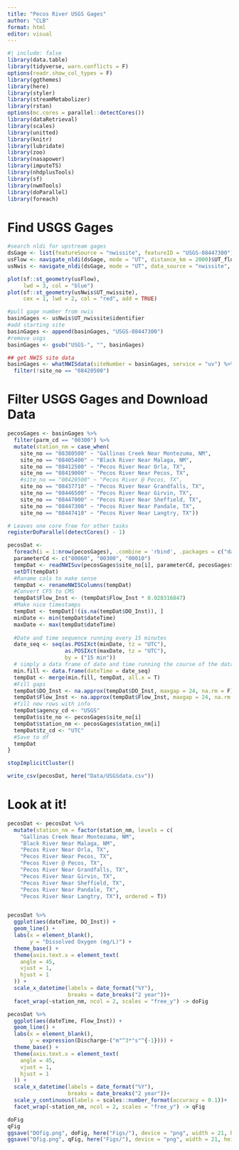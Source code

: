 ```yaml
---
title: "Pecos River USGS Gages"
author: "CLB"
format: html
editor: visual
---
```


```r
#| include: false
library(data.table)
library(tidyverse, warn.conflicts = F)
options(readr.show_col_types = F)
library(ggthemes)
library(here)
library(styler)
library(streamMetabolizer)
library(rstan)
options(mc.cores = parallel::detectCores())
library(dataRetrieval)
library(scales)
library(unitted)
library(knitr)
library(lubridate)
library(zoo)
library(nasapower)
library(imputeTS)
library(nhdplusTools)
library(sf)
library(nwmTools)
library(doParallel)
library(foreach)
```

# Find USGS Gages

```r
#search nldi for upstream gages
dsGage <- list(featureSource = "nwissite", featureID = "USGS-08447300")
usFlow <- navigate_nldi(dsGage, mode = "UT", distance_km = 2000)$UT_flowlines
usNwis <- navigate_nldi(dsGage, mode = "UT", data_source = "nwissite", distance_km = 2000)

plot(sf::st_geometry(usFlow), 
     lwd = 3, col = "blue")
plot(sf::st_geometry(usNwis$UT_nwissite), 
     cex = 1, lwd = 2, col = "red", add = TRUE)

#pull gage number from nwis
basinGages <- usNwis$UT_nwissite$identifier
#add starting site
basinGages <- append(basinGages, "USGS-08447300")
#remove usgs
basinGages <- gsub("USGS-", "", basinGages)

## get NWIS site data
basinGages <- whatNWISdata(siteNumber = basinGages, service = "uv") %>% 
  filter(!site_no == "08420500")
```

# Filter USGS Gages and Download Data

```r
pecosGages <- basinGages %>% 
  filter(parm_cd == "00300") %>% 
  mutate(station_nm = case_when(
    site_no == "08380500" ~ "Gallinas Creek Near Montezuma, NM",
    site_no == "08405400" ~ "Black River Near Malaga, NM",
    site_no == "08412500" ~ "Pecos River Near Orla, TX",
    site_no == "08419000" ~ "Pecos River Near Pecos, TX",
    #site_no == "08420500" ~ "Pecos River @ Pecos, TX",
    site_no == "08437710" ~ "Pecos River Near Grandfalls, TX",
    site_no == "08446500" ~ "Pecos River Near Girvin, TX",
    site_no == "08447000" ~ "Pecos River Near Sheffield, TX",
    site_no == "08447300" ~ "Pecos River Near Pandale, TX",
    site_no == "08447410" ~ "Pecos River Near Langtry, TX"))

# Leaves one core free for other tasks
registerDoParallel(detectCores() - 1)

pecosDat <-
  foreach(i = 1:nrow(pecosGages), .combine = 'rbind', .packages = c("data.table", "dataRetrieval", "zoo")) %dopar% {
  parameterCd <- c("00060", "00300", "00010") 
  tempDat <- readNWISuv(pecosGages$site_no[i], parameterCd, pecosGages$begin_date[i], pecosGages$end_date[i], tz = "UTC")
  setDT(tempDat)
  #Raname cols to make sense
  tempDat <- renameNWISColumns(tempDat)
  #Convert CFS to CMS
  tempDat$Flow_Inst <- (tempDat$Flow_Inst * 0.028316847)
  #Make nice timestamps
  tempDat <- tempDat[!(is.na(tempDat$DO_Inst)), ]
  minDate <- min(tempDat$dateTime)
  maxDate <- max(tempDat$dateTime)
  
  #Date and time sequence running every 15 minutes
  date_seq <- seq(as.POSIXct(minDate, tz = "UTC"),
                  as.POSIXct(maxDate, tz = "UTC"),
                  by = ("15 min"))
  # simply a data frame of date and time running the course of the data set
  min.fill <- data.frame(dateTime = date_seq)
  tempDat <- merge(min.fill, tempDat, all.x = T)
  #Fill gaps
  tempDat$DO_Inst <- na.approx(tempDat$DO_Inst, maxgap = 24, na.rm = F)
  tempDat$Flow_Inst <- na.approx(tempDat$Flow_Inst, maxgap = 24, na.rm = F)
  #fill new rows with info
  tempDat$agency_cd <- "USGS"
  tempDat$site_no <- pecosGages$site_no[i]
  tempDat$station_nm <- pecosGages$station_nm[i]
  tempDat$tz_cd <- "UTC"
  #Save to df
  tempDat
}

stopImplicitCluster()

write_csv(pecosDat, here("Data/USGSdata.csv"))
```

# Look at it!

```r
pecosDat <- pecosDat %>% 
  mutate(station_nm = factor(station_nm, levels = c(
    "Gallinas Creek Near Montezuma, NM",
    "Black River Near Malaga, NM",
    "Pecos River Near Orla, TX",
    "Pecos River Near Pecos, TX",
    "Pecos River @ Pecos, TX",  
    "Pecos River Near Grandfalls, TX",
    "Pecos River Near Girvin, TX",
    "Pecos River Near Sheffield, TX",
    "Pecos River Near Pandale, TX",
    "Pecos River Near Langtry, TX"), ordered = T))


pecosDat %>%
  ggplot(aes(dateTime, DO_Inst)) +
  geom_line() +
  labs(x = element_blank(),
       y = "Dissolved Oxygen (mg/L)") +
  theme_base() +
  theme(axis.text.x = element_text(
    angle = 45,
    vjust = 1,
    hjust = 1
  )) +
  scale_x_datetime(labels = date_format("%Y"),
                   breaks = date_breaks("2 year"))+
  facet_wrap(~station_nm, ncol = 2, scales = "free_y") -> doFig

pecosDat %>%
  ggplot(aes(dateTime, Flow_Inst)) +
  geom_line() +
  labs(x = element_blank(),
       y = expression(Discharge~("m"^3*"s"^{-1}))) +
  theme_base() +
  theme(axis.text.x = element_text(
    angle = 45,
    vjust = 1,
    hjust = 1
  )) +
  scale_x_datetime(labels = date_format("%Y"),
                   breaks = date_breaks("2 year"))+
  scale_y_continuous(labels = scales::number_format(accuracy = 0.1))+
  facet_wrap(~station_nm, ncol = 2, scales = "free_y") -> qFig

doFig
qFig
ggsave("DOfig.png", doFig, here("Figs/"), device = "png", width = 21, height = 15, units = "cm", dpi = "retina")
ggsave("Qfig.png", qFig, here("Figs/"), device = "png", width = 21, height = 15, units = "cm", dpi = "retina")
```
